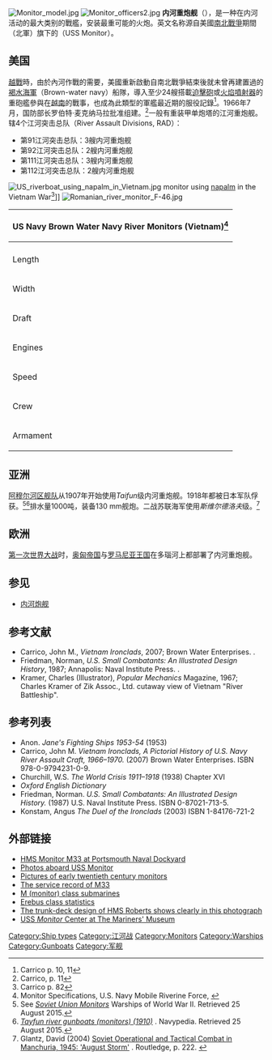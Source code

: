 [[Image:Monitor_model.jpg|thumb]]
[[File:Monitor_officers2.jpg|right]]
'''内河重炮舰'''（{{lang-en|'''River monitor'''}}），是一种在内河活动的最大类别的戰艦，安装最重可能的火炮。英文名称源自美國[[南北戰爭|南北戰爭]]期間{{link-en|聯邦海軍|Union Navy}}（北軍）旗下的{{link-en|莫尼特號蒸汽砲艦|USS Monitor|莫尼特號}}（USS Monitor）。
==美国==
[[越戰|越戰]]時，由於內河作戰的需要，美國重新啟動自南北戰爭結束後就未曾再建置過的[[褐水海軍|褐水海軍]]（Brown-water navy）船隊，導入至少24艘搭載[[迫擊砲|迫擊砲]]或[[火焰噴射器|火焰噴射器]]的重砲艦參與在[[越南|越南]]的戰事，也成為此類型的軍艦最近期的服役記錄<ref>Carrico p. 10, 11</ref>。1966年7月，国防部长罗伯特·麦克纳马拉批准组建{{tsl|en|Mobile Riverine Force|机动江河部队}}。<ref>Carrico, p. 11</ref>一般有重装甲单炮塔的江河重炮舰。辖4个江河突击总队（River Assault Divisions, RAD）：
*第91江河突击总队：3艘内河重炮舰
*第92江河突击总队：2艘内河重炮舰
*第111江河突击总队：3艘内河重炮舰
*第112江河突击总队：2艘内河重炮舰

[[File:US_riverboat_using_napalm_in_Vietnam.jpg|thumb]] monitor using [[napalm|napalm]] in the Vietnam War<ref>Carrico p. 82</ref>]]
[[File:Romanian_river_monitor_F-46.jpg|thumb]]
{| class="wikitable" style="font-size:97%;"
!colspan="4" | US Navy Brown Water Navy River Monitors (Vietnam)<ref>Monitor Specifications, U.S. Navy Mobile Riverine Force, {{cite web |url=http://www.mrfa.org/Monitor.specs.htm |title=Archived copy |accessdate=2010-01-25 |url-status=dead |archiveurl=https://web.archive.org/web/20100716121341/http://www.mrfa.org/Monitor.specs.htm |archivedate=2010-07-16 |dead-url=no }}</ref>
|-
!
!Generation-One Type
!Generation-Two Type/Flame
!Generation-Two Type/Howitzer
|- align="center"
!Length
|{{cvt|61|ft|0|in|order=flip|1}}
|colspan="2"|{{cvt|60|ft|6|in|order=flip|1}}
|- align="center"
!Width
|colspan="3"|{{cvt|17|ft|6|in|order=flip|1}}
|- align="center"
!Draft
|colspan="3"|{{cvt|3|ft|6|in|order=flip|1}}
|- align="center"
!Engines
|colspan="3"|2 Gray Marine 64HN9 diesels; {{cvt|220|hp|order=flip}} at 2100 rpm
|- align="center"
!Speed
|colspan="3"|{{convert|8.5|kn|kph}}
|- align="center"
!Crew
|colspan="3"|11
|-
!Armament
|valign="top"|
*1 81 mm mortar
*1 40 mm auto-cannon
*1 20 mm cannon
*2 [[Mk_18_Mod_0_grenade_launcher|Mk 18 grenade launchers]]
*3 [[M79_grenade_launcher|M79 grenade launcher]]s
*2 .50 cal. machine guns
*4 7.62 mm machine guns
|valign="top"|
*2 20 mm cannons
*2 200m range flamethrowers
*3 M79 grenade launchers
*2 .50 cal. machine guns
|valign="top"|
*1 105 mm howitzer
*2 20 mm cannons
*3 M79 grenade launchers
*2 .50 cal. machine guns
*1 7.62 mm machine gun
|}
<!--
During the [[Vietnam_War|Vietnam War]], the [[United_States_Navy|United States Navy]], in conjunction with other riverine craft, commissioned 24 monitors, ten of which mounted a single 40 mm cannon in a Mk 52 turret, eight which mounted an M49 105 mm [[howitzer|howitzer]] within a T172 turret,<ref>Carrico, p. 27</ref> and six monitors which mounted two M10-8 flamethrowers from two M8 turrets located on either side of the vessel's 40 mm cannon. Referred to as "river battleships"<ref>Carrico, p. 20, 21, 63</ref> by their crews, they provided the firepower of the [[brown-water_navy|brown-water navy]].-->
==亚洲==
[[阿穆尔河区舰队|阿穆尔河区舰队]]从1907年开始使用''Taifun''级内河重炮舰。1918年都被日本军队俘获。<ref>See [http://caradoccrest.warshipsww2.eu/byships2.php?language=E&period=&stat=SOV&typ=MON ''Soviet Union Monitors''] Warships of World War II. Retrieved 25 August 2015.</ref><ref>[http://www.navypedia.org/ships/russia/ru_of_tayfun.htm  ''Tayfun river gunboats (monitors) (1910)''] {{Wayback|url=http://www.navypedia.org/ships/russia/ru_of_tayfun.htm |date=20201019162631 }}. Navypedia. Retrieved 25 August 2015.</ref>排水量1000吨，装备130 mm舰炮。二战苏联海军使用''斯维尔德洛夫''级。<ref>Glantz, David (2004) [https://books.google.co.uk/books?id=klCQAgAAQBAJ&pg=PA222 Soviet Operational and Tactical Combat in Manchuria, 1945: 'August Storm'] {{Wayback|url=https://books.google.co.uk/books?id=klCQAgAAQBAJ&pg=PA222 |date=20201023073214 }}. Routledge, p. 222. {{ISBN|9781135774783}}</ref>
==欧洲==
<!-- 檔案不存在 [[File:River_monitor_Inn.png|thumb]] ，可從英文維基百科取得 -->
[[第一次世界大战|第一次世界大战]]时，[[奥匈帝国|奥匈帝国]]与[[罗马尼亚王国|罗马尼亚王国]]在多瑙河上都部署了内河重炮舰。<!-- The Austro-Hungarian river monitor ''[[Yugoslav_monitor_Sava|Bodrog]]'' fired the first shots of [[World_War_I|World War I]], against the city of [[Belgrade|Belgrade]], and later also fought in the [[Romania_during_World_War_I|Romanian Campaign]], notably during the [[Flămânda_Offensive|Flămânda Offensive]] in October 1916, when she was damaged. Another river monitor, ''[[SMS_Körös|Körös]]'', was also heavily damaged by Romanian artillery, taking 12 hits and ran aground after her steam lines were severed.<ref>Michael B. Barrett, Prelude to Blitzkrieg: The 1916 Austro-German Campaign in Romania, p. 140</ref> On 22 September 1917, the [[Enns-class_river_monitor|''Enns''-class]] river monitor ''[[SMS_Inn|Inn]]'' was sunk by a Romanian mine near [[Brăila|Brăila]].<ref>Angus Konstam, ''Gunboats of World War I'', p. 29</ref><ref>René Greger, ''Austro-Hungarian warships of World War I'', p. 142</ref><ref>Mark Axworthy, Cornel I. Scafeș, Cristian Crăciunoiu, ''Third Axis, Fourth Ally: Romanian Armed Forces in the European War, 1941-1945'', p. 327</ref> She was refloated but her repairs were not completed before the War ended, and she was eventually handed over to Romania as war reparation, being renamed ''Basarabia''.<ref>René Greger, ''Austro-Hungarian Warships of World War I'', p. 142</ref>

During World War I, Romania had the largest river monitors on the Danube, displacing 680 tons, armed mainly with three 120 mm guns and protected by at least 70 mm of armor around the belt, turrets and conning tower. They were built in sections at [[Trieste|Triest]] in [[Austria-Hungary|Austria-Hungary]], transported to Romania by rail and assembled by the Romanians at the [[Galați_shipyard|Galați shipyard]] in 1907-1908.<ref>Robert Gardiner, ''Conway's All the World Fighting Ships 1906-1921'', p. 422</ref><ref>Roger Kafka, Roy L. Pepperburg, ''Warships of the World'', p. 881</ref><ref>Frederick Thomas Jane, ''Jane's Fighting Ships'', p. 343</ref> They did not engage enemy ships, however, instead they were used to support ground forces during the [[Battle_of_Turtucaia|Battle of Turtucaia]] and the [[First_Battle_of_Cobadin|First Battle of Cobadin]], and also took part in the [[Romania_during_World_War_I#1917_campaign_and_armistice|1917 campaign]], contributing to the stemming of the enemy advance.<ref>Spencer Tucker, Priscilla Mary Roberts, ''World War I: Encyclopedia, Volume 1'', p. 999</ref> During the Interwar period, the Romanian Danube Flotilla was the most powerful riverine fleet in the world.<ref>Axworthy, p. 327</ref> In 1924, the Romanian river monitors helped suppress the [[Tatarbunary_uprising|Tatarbunary uprising]], along with the entire Romanian Danube Flotilla.

[[File:Hlídková_loď_President_Masaryk_(2).jpg|thumb]]
Czechoslovakia had one monitor, {{ship||President Masaryk|monitor|2}}, of about 200 tons displacement. She was captured by the Germans in 1939 and commissioned as ''Bechelaren''. She was extensively rebuilt in 1943 and her armament was also modified in February 1945. She supported German troops during [[Operation_Spring_Awakening|Operation Spring Awakening]] and later fought in Austria, sinking two Soviet gunboats.

Yugoslav river monitors were former Austro-Hungarian warships received as reparations. They were renamed {{ship|Yugoslav monitor|Vardar||2}} (ex-''Bosna''), {{ship|Yugoslav monitor|Sava||2}} (ex-''Bodrog''), {{ship|Yugoslav monitor|Drava||2}} (ex-''Enns'') and ''[[SMS_Körös#Interwar_period_and_World_War_II|Morava]]'' (ex-''Körös''). After the [[Invasion_of_Yugoslavia|fall of Yugoslavia]] in April 1941, ''Morava'' (renamed ''Bosna'') and ''Sava'' were commissioned by the newly created [[Independent_State_of_Croatia|Independent State of Croatia]].

Smaller monitors (70–100 ton displacement) were used by [[Poland|Poland]] in 1939 on the [[Pripyat_River|Pripyat River]] and by the [[Soviet_Union|Soviet Union]] in 1941 on the Pripyat and [[Dnepr|Dnepr]] rivers. The Soviet Union also had five ''Zheleznyakov''-class monitors of 263 tons, which served with the [[Danube_Flotilla_(Soviet_Union)|Danube Flotilla]] and [[Dnieper_Flotilla#The_Dnieper_Flotilla_in_World_War_II|Dnieper Flotilla]] in World War II.

Hungary also used river monitors, five of them notably taking part during the [[Kozara_Offensive|Kozara Offensive]] in 1942.

==南美==
[[File:M_Parnaíba_(U-17).jpg|thumb]]
The Brazilian river monitor {{ship|Brazilian monitor|Parnaíba|U17|2}} was built for the navy in [[Rio_de_Janeiro|Rio de Janeiro]] and [[Ship_commissioning|commissioned]] on 9 March 1938. She participated in the [[Second_World_War|Second World War]] and is currently the world's oldest commissioned warship still in active service.<ref>{{cite web |url=http://warisboring.com/one-of-the-worlds-oldest-military-ships-is-sailing-down-a-river-in-brazil/ |title=One of the World’s Oldest Military Ships Is Sailing Down a River in Brazil |last=Beckhusen |first=Robert |date=25 May 2018 |website=warisboring.com |publisher=Bright Mountain Media |access-date=26 May 2018 |quote=In terms of operational and active ships doing military work, perhaps only the Russian salvage ship ''Kommuna'' is older...}}</ref> She is assigned to the Brazilian navy's [[Mato_Grosso|Mato Grosso]] Flotilla.
-->
==参见==
* [[内河炮舰|内河炮舰]]

==参考文献==

{{reflist|30em}}
* Carrico, John M., ''Vietnam Ironclads'', 2007; Brown Water Enterprises.  {{ISBN|978-0-9794231-0-9}}.
* Friedman, Norman, ''U.S. Small Combatants: An Illustrated Design History'', 1987; Annapolis: Naval Institute Press.  {{ISBN|0-87021-713-5}}.
* Kramer, Charles (Illustrator), ''Popular Mechanics'' Magazine, 1967; Charles Kramer of Zik Assoc., Ltd. cutaway view of Vietnam "River Battleship".

{{Warship types of the 19th & 20th centuries}}

{{DEFAULTSORT:River Monitor}}
[[Category:Ship_types|Category:Ship types]]
[[Category:江河战|Category:江河战]]
[[Category:Monitors|Category:Monitors]]
[[Category:Warships|Category:Warships]]
[[Category:Gunboats|Category:Gunboats]]
==参考列表==
{{Reflist}}
*Anon. ''Jane's Fighting Ships 1953-54'' (1953)
*Carrico, John M. ''Vietnam Ironclads, A Pictorial History of U.S. Navy River Assault Craft, 1966–1970.'' (2007) Brown Water Enterprises.  ISBN 978-0-9794231-0-9.
*Churchill, W.S. ''The World Crisis 1911–1918'' (1938) Chapter XVI
*''Oxford English Dictionary''
*Friedman, Norman.  ''U.S. Small Combatants: An Illustrated Design History.'' (1987) U.S. Naval Institute Press.  ISBN 0-87021-713-5.
*Konstam, Angus ''The Duel of the Ironclads'' (2003) ISBN 1-84176-721-2

== 外部链接==
{{Commonscat-inline|Monitor warships}}
* [https://web.archive.org/web/20140301041717/http://www3.hants.gov.uk/m33.htm HMS Monitor M33 at Portsmouth Naval Dockyard]
* [http://www.history.navy.mil/photos/sh-usn/usnsh-m/monitr-o.htm Photos aboard USS Monitor]{{Wayback|url=http://www.history.navy.mil/photos/sh-usn/usnsh-m/monitr-o.htm |date=20060614202003 }}
* [http://www.battleships-cruisers.co.uk/monitors.htm Pictures of early twentieth century monitors]{{Wayback|url=http://www.battleships-cruisers.co.uk/monitors.htm |date=20051231122345 }}
* [https://web.archive.org/web/20031204173226/http://www.paintedships.com/monitor.asp The service record of M33]
* [https://web.archive.org/web/20050209110017/http://www.hwsac.co.uk/divetales/M2/HMS%20M2.htm M (monitor) class submarines]
* [http://www.uboat.net/allies/warships/class.html?ID=232&navy=HMS Erebus class statistics] {{Wayback|url=http://www.uboat.net/allies/warships/class.html?ID=232&navy=HMS |date=20071210063421 }}
* [http://www.uboat.net/allies/warships/ship/5462.html The trunk-deck design of HMS Roberts shows clearly in this photograph] {{Wayback|url=http://www.uboat.net/allies/warships/ship/5462.html |date=20200810164346 }}
*[http://www.marinersmuseum.org/uss-monitor-center/uss-monitor-center USS ''Monitor'' Center at The Mariners' Museum] {{Wayback|url=http://www.marinersmuseum.org/uss-monitor-center/uss-monitor-center |date=20140729213713 }}
{{19世纪和20世纪作战舰只类型}}

[[Category:军舰|Category:军舰]]